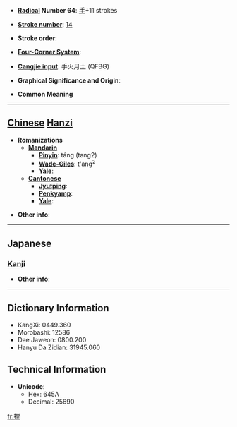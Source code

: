 * '''[[Wiktionary:Chinese radical index| Radical]] Number 64''': [[Wiktionary:Chinese radical index 手|手]]+11 strokes

* '''[[Wiktionary:Chinese total strokes index|Stroke number]]''': [[Wiktionary:Chinese total strokes index 14|14]]

* '''Stroke order''': 

* '''[[Wiktionary:Chinese four corner index|Four-Corner System]]''': 

* '''[[Wiktionary:Chinese Cangjie index|Cangjie input]]''': 手火月土 (QFBG)

* '''Graphical Significance and Origin''': 

* '''Common Meaning'''

----

== [[Chinese]] [[Hanzi]] ==

* '''Romanizations'''
** '''[[Mandarin]]'''
*** '''[[Pinyin]]''': táng (tang2)
*** '''[[Wade-Giles]]''': t'ang<sup>2</sup>
*** '''[[Yale]]''': 
** '''[[Cantonese]]'''
*** '''[[Jyutping]]''':
*** '''[[Penkyamp]]''': 
*** '''[[Yale]]''': 

* '''Other info''': 

----

==Japanese==
===[[Kanji]]===
{{kanji|on readings=[[とう]] (tō), [[どう]] (dō), [[ちょう]] (chō)|kun readings=[[とめる]] (tomeru)}}

* '''Other info''':  

----

== Dictionary Information ==

* KangXi: 0449.360
* Morobashi: 12586
* Dae Jaweon: 0800.200
* Hanyu Da Zidian: 31945.060

== Technical Information ==

* '''Unicode''':
** Hex: 645A
** Decimal: 25690

[[fr:摚]]